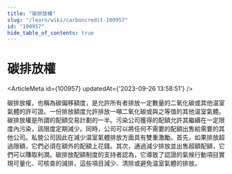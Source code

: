 ```yaml
---
title: "碳排放權"
slug: "/learn/wiki/carboncredit-100957"
id: "100957"
hide_table_of_contents: true
---
```



# 碳排放權

<ArticleMeta id={100957} updatedAt={'2023-09-26 13:58:51'} />
<div className='border-solid border-b border-t-0 my-4 border-[var(--ifm-color-gray-300)]' />

碳排放權，也稱為碳偏移額度，是允許所有者排放一定數量的二氧化碳或其他温室氣體的許可證。一份排放額度允許排放一噸二氧化碳或與之等值的其他温室氣體。碳排放權是所謂的配額交易計劃的一半。污染公司獲得的配額允許其繼續在一定限度內污染，該限度定期減少。同時，公司可以將任何不需要的配額出售給需要的其他公司。私營公司因此在減少温室氣體排放方面具有雙重激勵。首先，如果排放超過限額，它們必須在額外的配額上花錢。其次，通過減少排放並出售超額配額，它們可以賺取利潤。碳排放配額制度的支持者認為，它導致了認證的氣候行動項目實現可量化、可核查的減排，這些項目減少、清除或避免温室氣體的排放。
